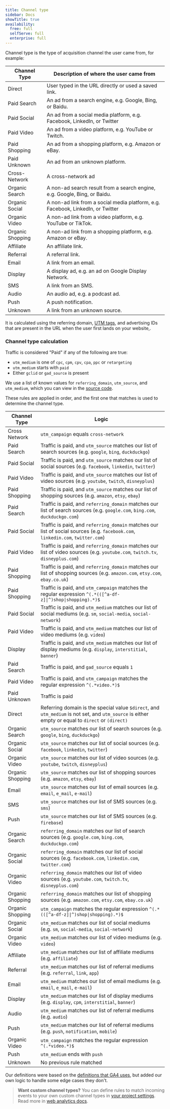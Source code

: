 ```yaml
---
title: Channel type
sidebar: Docs
showTitle: true
availability:
  free: full
  selfServe: full
  enterprise: full
---
```


Channel type is the type of acquisition channel the user came from, for example:

| Channel Type     | Description of where the user came from                                         |
|------------------|---------------------------------------------------------------------------------|
| Direct           | User typed in the URL directly or used a saved link.                            |
| Paid Search      | An ad from a search engine, e.g. Google, Bing, or Baidu.                        |
| Paid Social      | An ad from a social media platform, e.g. Facebook, LinkedIn, or Twitter         |
| Paid Video       | An ad from a video platform, e.g. YouTube or Twitch.                            |
| Paid Shopping    | An ad from a shopping platform, e.g. Amazon or eBay.                            |
| Paid Unknown     | An ad from an unknown platform.                                                 |
| Cross-Network    | A cross-network ad                                                              |
| Organic Search   | A non-ad search result from a search engine, e.g. Google, Bing, or Baidu.       |
| Organic Social   | A non-ad link from a social media platform, e.g. Facebook, LinkedIn, or Twitter |
| Organic Video    | A non-ad link from a video platform, e.g. YouTube or TikTok.                    |
| Organic Shopping | A non-ad link from a shopping platform, e.g. Amazon or eBay.                    |
| Affiliate        | An affiliate link.                                                              |
| Referral         | A referral link.                                                                |
| Email            | A link from an email.                                                           |
| Display          | A display ad, e.g. an ad on Google Display Network.                             |
| SMS              | A link from an SMS.                                                             |
| Audio            | An audio ad, e.g. a podcast ad.                                                 |
| Push             | A push notification.                                                            |
| Unknown          | A link from an unknown source.                                                  |

It is calculated using the referring domain, [UTM tags](/docs/data/utm-segmentation), and advertising IDs that are present in the URL when the user first lands on your website,.

### Channel type calculation

Traffic is considered "Paid" if any of the following are true:

* `utm_medium` is one of `cpc`, `cpm`, `cpv`, `cpa`, `ppc` or `retargeting`
* `utm_medium` starts with `paid`
* Either `gclid` or `gad_source` is present

We use a list of known values for `referring_domain`, `utm_source`, and `utm_medium`, which you can view in the [source code](https://github.com/PostHog/posthog/blob/master/posthog/models/channel_type/channel_definitions.json).

These rules are applied in order, and the first one that matches is used to determine the channel type.

| Channel Type     | Logic                                                                                                                                             |
|------------------|---------------------------------------------------------------------------------------------------------------------------------------------------|
| Cross Network    | `utm_campaign` equals `cross-network`                                                                                                             |
| Paid Search      | Traffic is paid, and `utm_source` matches our list of search sources (e.g. `google`, `bing`, `duckduckgo`)                                        |
| Paid Social      | Traffic is paid, and `utm_source` matches our list of social sources (e.g. `facebook`, `linkedin`, `twitter`)                                     |
| Paid Video       | Traffic is paid, and `utm_source` matches our list of video sources (e.g. `youtube`, `twitch`, `disneyplus`)                                      |
| Paid Shopping    | Traffic is paid, and `utm_source` matches our list of shopping sources (e.g. `amazon`, `etsy`, `ebay`)                                            |
| Paid Search      | Traffic is paid, and `referring_domain` matches our list of search sources (e.g. `google.com`, `bing.com`, `duckduckgo.com`)                      |
| Paid Social      | Traffic is paid, and `referring_domain` matches our list of social sources (e.g. `facebook.com`, `linkedin.com`, `twitter.com`)                   |
| Paid Video       | Traffic is paid, and `referring_domain` matches our list of video sources (e.g. `youtube.com`, `twitch.tv`, `disneyplus.com`)                     |
| Paid Shopping    | Traffic is paid, and `referring_domain` matches our list of shopping sources (e.g. `amazon.com`, `etsy.com`, `ebay.co.uk`)                        |
| Paid Shopping    | Traffic is paid, and `utm_campaign` matches the regular expression <code class="text-inherit p-1 rounded bg-accent dark:bg-accent-dark border border-light dark:border-dark !text-[13px]">^(.&#42;((&#91;^a-df-z&#93;&#124;^)shop&#124;shopping).&#42;)$</code> |
| Paid Social      | Traffic is paid, and `utm_medium` matches our list of social mediums (e.g. `sm`, `social-media`, `social-network`)                                |
| Paid Video       | Traffic is paid, and `utm_medium` matches our list of video mediums (e.g. `video`)                                                                |
| Display          | Traffic is paid, and `utm_medium` matches our list of display mediums (e.g. `display`, `interstitial`, `banner`)                                  |
| Paid Search      | Traffic is paid, and `gad_source` equals `1`                                                                                                      |
| Paid Video       | Traffic is paid, and `utm_campaign` matches the regular expression `^(.*video.*)$`                                                                |
| Paid Unknown     | Traffic is paid                                                                                                                                   |
| Direct           | Referring domain is the special value `$direct`, and `utm_medium` is not set, and `utm_source` is either empty or equal to `direct` or `(direct)` |
| Organic Search   | `utm_source` matches our list of search sources (e.g. `google`, `bing`, `duckduckgo`)                                                             |
| Organic Social   | `utm_source` matches our list of social sources (e.g. `facebook`, `linkedin`, `twitter`)                                                          |
| Organic Video    | `utm_source` matches our list of video sources (e.g. `youtube`, `twitch`, `disneyplus`)                                                           |
| Organic Shopping | `utm_source` matches our list of shopping sources (e.g. `amazon`, `etsy`, `ebay`)                                                                 |
| Email            | `utm_source` matches our list of email sources (e.g. `email`, `e_mail`, `e-mail`)                                                                 |
| SMS              | `utm_source` matches our list of SMS sources (e.g. `sms`)                                                                                         |
| Push             | `utm_source` matches our list of SMS sources (e.g. `firebase`)                                                                                    |
| Organic Search   | `referring_domain` matches our list of search sources (e.g. `google.com`, `bing.com`, `duckduckgo.com`)                                           |
| Organic Social   | `referring_domain` matches our list of social sources (e.g. `facebook.com`, `linkedin.com`, `twitter.com`)                                        |
| Organic Video    | `referring_domain` matches our list of video sources (e.g. `youtube.com`, `twitch.tv`, `disneyplus.com`)                                          |
| Organic Shopping | `referring_domain` matches our list of shopping sources (e.g. `amazon.com`, `etsy.com`, `ebay.co.uk`)                                             |
| Organic Shopping | `utm_campaign` matches the regular expression <code class="text-inherit p-1 rounded bg-accent dark:bg-accent-dark border border-light dark:border-dark !text-[13px]">^(.&#42;((&#91;^a-df-z&#93;&#124;^)shop&#124;shopping).&#42;)$</code>|
| Organic Social   | `utm_medium` matches our list of social mediums (e.g. `sm`, `social-media`, `social-network`)                                                     |
| Organic Video    | `utm_medium` matches our list of video mediums (e.g. `video`)                                                                                     |
| Affiliate        | `utm_medium` matches our list of affiliate mediums (e.g. `affiliate`)                                                                             |
| Referral         | `utm_medium` matches our list of referral mediums (e.g. `referral`, `link`, `app`)                                                                |
| Email            | `utm_medium` matches our list of email mediums (e.g. `email`, `e_mail`, `e-mail`)                                                                 |
| Display          | `utm_medium` matches our list of display mediums  (e.g. `display`, `cpm`, `interstitial`, `banner`)                                               |
| Audio            | `utm_medium` matches our list of referral mediums (e.g. `audio`)                                                                                  |
| Push             | `utm_medium` matches our list of referral mediums (e.g. `push`, `notification`, `mobile`)                                                         |
| Organic Video    | `utm_campaign` matches the regular expression `^(.*video.*)$`                                                                                     |
| Push             | `utm_medium` ends with `push`                                                                                                                     |
| Unknown          | No previous rule matched                                                                                                                          |

Our definitions were based on the [definitions that GA4 uses](https://support.google.com/analytics/answer/9756891?hl=en), but added our own logic to handle some edge cases they don't.

> **Want custom channel types?** You can define rules to match incoming events to your own custom channel types in [your project settings](https://us.posthog.com/settings/project-web-analytics). Read more in [web analytics docs](/docs/web-analytics/dashboard#custom-channel-type).
